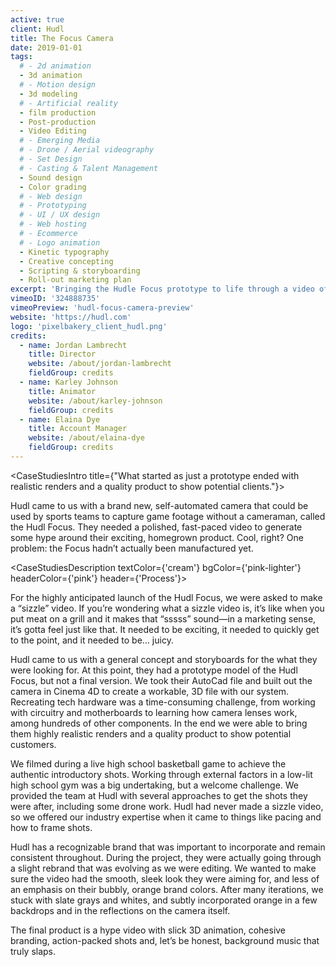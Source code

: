 ```yaml
---
active: true
client: Hudl
title: The Focus Camera
date: 2019-01-01
tags:
  # - 2d animation
  - 3d animation
  # - Motion design
  - 3d modeling
  # - Artificial reality
  - film production
  - Post-production
  - Video Editing
  # - Emerging Media
  # - Drone / Aerial videography
  # - Set Design
  # - Casting & Talent Management
  - Sound design
  - Color grading
  # - Web design
  # - Prototyping
  # - UI / UX design
  # - Web hosting
  # - Ecommerce
  # - Logo animation
  - Kinetic typography
  - Creative concepting
  - Scripting & storyboarding
  - Roll-out marketing plan
excerpt: 'Bringing the Hudle Focus prototype to life through a video of highly realistic models.'
vimeoID: '324888735'
vimeoPreview: 'hudl-focus-camera-preview'
website: 'https://hudl.com'
logo: 'pixelbakery_client_hudl.png'
credits:
  - name: Jordan Lambrecht
    title: Director
    website: /about/jordan-lambrecht
    fieldGroup: credits
  - name: Karley Johnson
    title: Animator
    website: /about/karley-johnson
    fieldGroup: credits
  - name: Elaina Dye
    title: Account Manager
    website: /about/elaina-dye
    fieldGroup: credits
---
```


<CaseStudiesIntro title={"What started as just a prototype ended with realistic renders and a quality product to show potential clients."}>

Hudl came to us with a brand new, self-automated camera that could be used by sports teams to capture game footage without a cameraman, called the Hudl Focus. They needed a polished, fast-paced video to generate some hype around their exciting, homegrown product. Cool, right? One problem: the Focus hadn’t actually been manufactured yet.

</CaseStudiesIntro>

<CaseStudiesDescription textColor={'cream'} bgColor={'pink-lighter'} headerColor={'pink'} header={'Process'}>

For the highly anticipated launch of the Hudl Focus, we were asked to make a “sizzle” video. If you’re wondering what a sizzle video is, it’s like when you put meat on a grill and it makes that “sssss” sound—in a marketing sense, it’s gotta feel just like that. It needed to be exciting, it needed to quickly get to the point, and it needed to be… juicy.

Hudl came to us with a general concept and storyboards for the what they were looking for. At this point, they had a prototype model of the Hudl Focus, but not a final version. We took their AutoCad file and built out the camera in Cinema 4D to create a workable, 3D file with our system. Recreating tech hardware was a time-consuming challenge, from working with circuitry and motherboards to learning how camera lenses work, among hundreds of other components. In the end we were able to bring them highly realistic renders and a quality product to show potential customers.

We filmed during a live high school basketball game to achieve the authentic introductory shots. Working through external factors in a low-lit high school gym was a big undertaking, but a welcome challenge. We provided the team at Hudl with several approaches to get the shots they were after, including some drone work. Hudl had never made a sizzle video, so we offered our industry expertise when it came to things like pacing and how to frame shots.

Hudl has a recognizable brand that was important to incorporate and remain consistent throughout. During the project, they were actually going through a slight rebrand that was evolving as we were editing. We wanted to make sure the video had the smooth, sleek look they were aiming for, and less of an emphasis on their bubbly, orange brand colors. After many iterations, we stuck with slate grays and whites, and subtly incorporated orange in a few backdrops and in the reflections on the camera itself.

The final product is a hype video with slick 3D animation, cohesive branding, action-packed shots and, let’s be honest, background music that truly slaps.

</CaseStudiesDescription>
